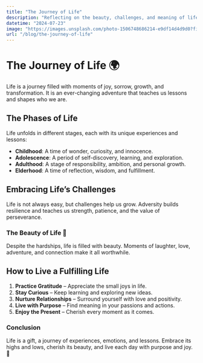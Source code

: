 ```yaml
---
title: "The Journey of Life"
description: "Reflecting on the beauty, challenges, and meaning of life."
datetime: "2024-07-23"
image: "https://images.unsplash.com/photo-1506748686214-e9df14d4d9d0?fit=crop&w=640&h=426"
url: "/blog/the-journey-of-life"
---
```


# The Journey of Life 🌍

Life is a journey filled with moments of joy, sorrow, growth, and transformation. It is an ever-changing adventure that teaches us lessons and shapes who we are.

## The Phases of Life

Life unfolds in different stages, each with its unique experiences and lessons:

- **Childhood**: A time of wonder, curiosity, and innocence.
- **Adolescence**: A period of self-discovery, learning, and exploration.
- **Adulthood**: A stage of responsibility, ambition, and personal growth.
- **Elderhood**: A time of reflection, wisdom, and fulfillment.

## Embracing Life’s Challenges

Life is not always easy, but challenges help us grow. Adversity builds resilience and teaches us strength, patience, and the value of perseverance.

### The Beauty of Life 🌟

Despite the hardships, life is filled with beauty. Moments of laughter, love, adventure, and connection make it all worthwhile.

## How to Live a Fulfilling Life

1. **Practice Gratitude** – Appreciate the small joys in life.
2. **Stay Curious** – Keep learning and exploring new ideas.
3. **Nurture Relationships** – Surround yourself with love and positivity.
4. **Live with Purpose** – Find meaning in your passions and actions.
5. **Enjoy the Present** – Cherish every moment as it comes.

### Conclusion

Life is a gift, a journey of experiences, emotions, and lessons. Embrace its highs and lows, cherish its beauty, and live each day with purpose and joy. 🌿
